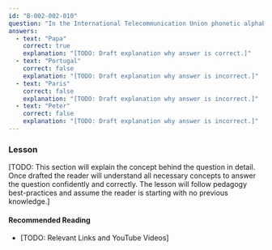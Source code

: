 ```yaml
---
id: "B-002-002-010"
question: "In the International Telecommunication Union phonetic alphabet, what is the code word for the letter P?"
answers:
  - text: "Papa"
    correct: true
    explanation: "[TODO: Draft explanation why answer is correct.]"
  - text: "Portugal"
    correct: false
    explanation: "[TODO: Draft explanation why answer is incorrect.]"
  - text: "Paris"
    correct: false
    explanation: "[TODO: Draft explanation why answer is incorrect.]"
  - text: "Peter"
    correct: false
    explanation: "[TODO: Draft explanation why answer is incorrect.]"
---
```


### Lesson

[TODO: This section will explain the concept behind the question in detail. Once drafted the reader will understand all necessary concepts to answer the question confidently and correctly. The lesson will follow pedagogy best-practices and assume the reader is starting with no previous knowledge.]

#### Recommended Reading

- [TODO: Relevant Links and YouTube Videos]
